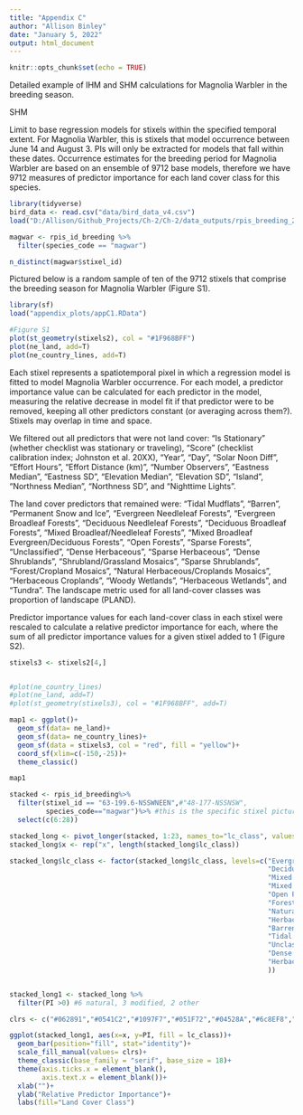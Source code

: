 ```yaml
---
title: "Appendix C"
author: "Allison Binley"
date: "January 5, 2022"
output: html_document
---
```


```r
knitr::opts_chunk$set(echo = TRUE)
```

Detailed example of IHM and SHM calculations for Magnolia Warbler in the breeding season. 

SHM

Limit to base regression models for stixels within the specified temporal extent. For Magnolia Warbler, this is stixels that model occurrence between June 14 and August 3. PIs will only be extracted for models that fall within these dates. Occurrence estimates for the breeding period for Magnolia Warbler are based on an ensemble of 9712 base models, therefore we have 9712 measures of predictor importance for each land cover class for this species. 


```r

library(tidyverse)
bird_data <- read.csv("data/bird_data_v4.csv")
load("D:/Allison/Github_Projects/Ch-2/Ch-2/data_outputs/rpis_breeding_2019.RData")

magwar <- rpis_id_breeding %>%
  filter(species_code == "magwar")

n_distinct(magwar$stixel_id)
```

Pictured below is a random sample of ten of the 9712 stixels that comprise the breeding season for Magnolia Warbler (Figure S1). 

```r
library(sf)
load("appendix_plots/appC1.RData")

#Figure S1
plot(st_geometry(stixels2), col = "#1F968BFF")
plot(ne_land, add=T)
plot(ne_country_lines, add=T)
```

Each stixel represents a spatiotemporal pixel in which a regression model is fitted to model Magnolia Warbler occurrence. For each model, a predictor importance value can be calculated for each predictor in the model, measuring the relative decrease in model fit if that predictor were to be removed, keeping all other predictors constant (or averaging across them?). Stixels may overlap in time and space.

We filtered out all predictors that were not land cover: "Is Stationary" (whether checklist was stationary or traveling), "Score" (checklist calibration index; Johnston et al. 20XX), "Year", "Day", "Solar Noon Diff", "Effort Hours", "Effort Distance (km)", "Number Observers", "Eastness Median", "Eastness SD", "Elevation Median", "Elevation SD", "Island", "Northness Median", "Northness SD", and "Nighttime Lights". 

The land cover predictors that remained were: "Tidal Mudflats", "Barren", "Permanent Snow and Ice", "Evergreen Needleleaf Forests", "Evergreen Broadleaf Forests", "Deciduous Needleleaf Forests", "Deciduous Broadleaf Forests", "Mixed Broadleaf/Needleleaf Forests", "Mixed Broadleaf Evergreen/Deciduous Forests", "Open Forests", "Sparse Forests", "Unclassified", "Dense Herbaceous", "Sparse Herbaceous", "Dense Shrublands", "Shrubland/Grassland Mosaics", "Sparse Shrublands", "Forest/Cropland Mosaics", "Natural Herbaceous/Croplands Mosaics", "Herbaceous Croplands", "Woody Wetlands", "Herbaceous Wetlands", and "Tundra". The landscape metric used for all land-cover classes was proportion of landscape (PLAND). 

Predictor importance values for each land-cover class in each stixel were rescaled to calculate a relative predictor importance for each, where the sum of all predictor importance values for a given stixel added to 1 (Figure S2).

```r
stixels3 <- stixels2[4,]


#plot(ne_country_lines)
#plot(ne_land, add=T)
#plot(st_geometry(stixels3), col = "#1F968BFF", add=T)

map1 <- ggplot()+
  geom_sf(data= ne_land)+
  geom_sf(data= ne_country_lines)+
  geom_sf(data = stixels3, col = "red", fill = "yellow")+
  coord_sf(xlim=c(-150,-25))+
  theme_classic()

map1

stacked <- rpis_id_breeding%>%
  filter(stixel_id == "63-199.6-NSSWNEEN",#"48-177-NSSNSW",
         species_code=="magwar")%>% #this is the specific stixel pictured on the map
  select(c(6:28))

stacked_long <- pivot_longer(stacked, 1:23, names_to="lc_class", values_to = "PI")
stacked_long$x <- rep("x", length(stacked_long$lc_class))

stacked_long$lc_class <- factor(stacked_long$lc_class, levels=c("Evergreen Needleleaf Forests PLAND","Evergreen Broadleaf Forests PLAND",                
                                                                "Deciduous Needleleaf Forests PLAND","Deciduous Broadleaf Forests PLAND",                
                                                                "Mixed Broadleaf/Needleleaf Forests PLAND",
                                                                "Mixed Broadleaf Evergreen/Deciduous Forests PLAND",
                                                                "Open Forests PLAND", "Woody Wetlands PLAND", #8 natural
                                                                "Forest/Cropland Mosaics PLAND",                    
                                                                "Natural Herbaceous/Croplands Mosaics PLAND",       
                                                                "Herbaceous Croplands PLAND", 
                                                                "Barren PLAND", # 4 modified
                                                                "Tidal Mudflats PLAND","Permanent Snow and Ice PLAND","Sparse Forests PLAND",
                                                                "Unclassified PLAND","Dense Herbaceous PLAND","Sparse Herbaceous PLAND",
                                                                "Dense Shrublands PLAND","Shrubland/Grassland Mosaics PLAND","Sparse Shrublands PLAND",
                                                                "Herbaceous Wetlands PLAND","Tundra PLAND" # 11 other
                                                                ))


stacked_long1 <- stacked_long %>%
  filter(PI >0) #6 natural, 3 modified, 2 other

clrs <- c("#062891","#0541C2","#1097F7","#051F72","#04528A","#6c8EF8","#FEE227","#FDC12A","#FDA50F","#616161","#C1C1C1")

ggplot(stacked_long1, aes(x=x, y=PI, fill = lc_class))+
  geom_bar(position="fill", stat="identity")+
  scale_fill_manual(values= clrs)+
  theme_classic(base_family = "serif", base_size = 18)+
  theme(axis.ticks.x = element_blank(),
        axis.text.x = element_blank())+
  xlab("")+
  ylab("Relative Predictor Importance")+
  labs(fill="Land Cover Class")

```
